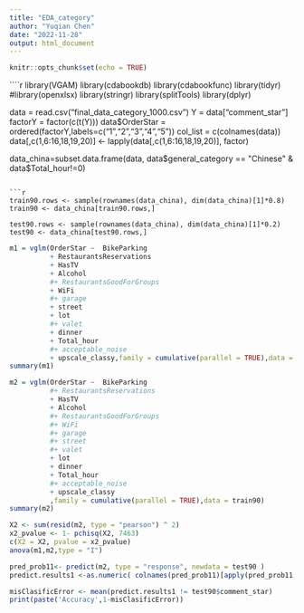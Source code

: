 ---
title: "EDA_category"
author: "Yuqian Chen"
date: "2022-11-28"
output: html_document
---

```{r setup, include=FALSE}
knitr::opts_chunk$set(echo = TRUE)
```

````{r}
library(VGAM)
library(cdabookdb)
library(cdabookfunc)
library(tidyr)
#library(openxlsx)
library(stringr)
library(splitTools)
library(dplyr)

data = read.csv("final_data_category_1000.csv") 
Y = data["comment_star"]
factorY = factor(c(t(Y)))
data$OrderStar = ordered(factorY,labels=c("1","2","3","4","5"))
col_list = c(colnames(data))
data[,c(1,6:16,18,19,20)] <- lapply(data[,c(1,6:16,18,19,20)], factor)

data_china=subset.data.frame(data, data$general_category == "Chinese" & data$Total_hour!=0)
```

```{r 90%}
train90.rows <- sample(rownames(data_china), dim(data_china)[1]*0.8)
train90 <- data_china[train90.rows,]

test90.rows <- sample(rownames(data_china), dim(data_china)[1]*0.2)
test90 <- data_china[test90.rows,]
```

```{r}
m1 = vglm(OrderStar ~  BikeParking 
          + RestaurantsReservations 
          + HasTV 
          + Alcohol
          #+ RestaurantsGoodForGroups 
          + WiFi 
          #+ garage 
          + street
          + lot
          #+ valet 
          + dinner 
          + Total_hour 
          #+ acceptable_noise 
          + upscale_classy,family = cumulative(parallel = TRUE),data = train90)
summary(m1)
```
```{r}
m2 = vglm(OrderStar ~  BikeParking 
          #+ RestaurantsReservations 
          + HasTV 
          + Alcohol
          #+ RestaurantsGoodForGroups 
          #+ WiFi 
          #+ garage 
          #+ street 
          #+ valet 
          + lot
          + dinner 
          + Total_hour 
          #+ acceptable_noise 
          + upscale_classy
          ,family = cumulative(parallel = TRUE),data = train90)
summary(m2)
```


```{r}
X2 <- sum(resid(m2, type = "pearson") ^ 2)
x2_pvalue <- 1- pchisq(X2, 7463)
c(X2 = X2, pvalue = x2_pvalue)
anova(m1,m2,type = "I")
```

```{r accuracy90}
pred_prob11<- predict(m2, type = "response", newdata = test90 )
predict.results1 <-as.numeric( colnames(pred_prob11)[apply(pred_prob11,1,which.max)])

misClasificError <- mean(predict.results1 != test90$comment_star)
print(paste('Accuracy',1-misClasificError))
```